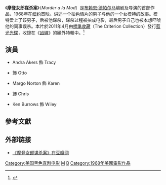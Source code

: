 {{noteTA
|G1=Show
}}
{{Infobox film
| name           = 摩登女郎谋杀案<br />''Murder a la Mod''
| image          = Murderalamodposter.jpg
| image_size     = 
| border         = 
| alt            = 
| caption        = 
| director       = [[白賴仁·龐馬|白賴仁·龐馬]]
| producer       = Ken Burrows
| writer         = 白賴仁·龐馬
| starring       = {{link-en|William Finley (actor)|William Finley (actor)|William Finley}}<br />{{link-en|Jared Martin|Jared Martin}}
| music          = John Herbert McDowell<br />William Finley（標題歌曲）
| cinematography = Bruce Torbet
| editing        = 白賴仁·龐馬
| studio         = 
| distributor    = [[標準收藏|標準收藏]]（DVD，2011年）
| released       = {{Film date|1968|5|1|紐約}}
| runtime        = 80分鐘
| country        = 美國
| language       = 英語
| budget         = 
| gross          = 
}}

《'''摩登女郎谋杀案'''》（''Murder a la Mod''）是[[布赖恩·德帕尔马|布赖恩·德帕尔马]]编剧及导演的首部作品，1968年在[[纽约|纽约]]首映。讲述一个拍色情片的男子与他的一个女模特的故事。模特爱上了该男子，后被他谋杀，谋杀过程被拍成电影，最后男子自己也被本想吓唬他的同事误杀。本片於2011年4月由[[標準收藏|標準收藏]]（The Criterion Collection）發行[[藍光光碟|藍光光碟]]，收錄在《[[凶線|凶線]]》的額外特輯中。<ref>{{Cite web |url = https://www.criterion.com/films/27561-blow-out |title = Blow Out - Film Info blu-ray special features |publisher = The Criterion Collection |language = en |access-date = 2016-06-11 |archive-date = 2020-12-03 |archive-url = https://web.archive.org/web/20201203010226/https://www.criterion.com/films/27561-blow-out |dead-url = no }}</ref>

== 演員 ==
* Andra Akers 飾 Tracy
* {{link-en|William Finley (actor)|William Finley (actor)|William Finley}} 飾 Otto
* Margo Norton 飾 Karen
* {{link-en|Jared Martin|Jared Martin}} 飾 Chris
* Ken Burrows 飾 Wiley

== 參考文獻 ==
{{Reflist}}

==外部链接==
*[http://movie.douban.com/subject/2368790/ 《摩登女郎谋杀案》在豆瓣网] {{Wayback|url=http://movie.douban.com/subject/2368790/ |date=20191207215410 }}

{{布萊恩·狄帕瑪}}
{{DEFAULTSORT:Murder a la Mod}}
[[Category:美国黑色喜剧电影|Category:美国黑色喜剧电影]]
[[Category:美國犯罪驚悚片|M]]
[[Category:布赖恩·德帕尔马电影|B]]
[[Category:1968年美國電影作品|Category:1968年美國電影作品]]